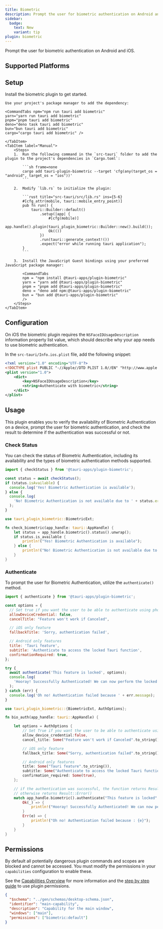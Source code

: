 ```yaml
---
title: Biometric
description: Prompt the user for biometric authentication on Android and iOS.
sidebar:
  badge:
    text: New
    variant: tip
plugin: biometric
---
```




<PluginLinks plugin={frontmatter.plugin} />

Prompt the user for biometric authentication on Android and iOS.

## Supported Platforms

<Compatibility plugin={frontmatter.plugin} />

## Setup

Install the biometric plugin to get started.

<Tabs>
    <TabItem label="Automatic">

    Use your project's package manager to add the dependency:

    <CommandTabs npm="npm run tauri add biometric"
    yarn="yarn run tauri add biometric"
    pnpm="pnpm tauri add biometric"
    deno="deno task tauri add biometric"
    bun="bun tauri add biometric"
    cargo="cargo tauri add biometric" />

    </TabItem>
    <TabItem label="Manual">
        <Steps>
        1.  Run the following command in the `src-tauri` folder to add the plugin to the project's dependencies in `Cargo.toml`:

            ```sh frame=none
            cargo add tauri-plugin-biometric --target 'cfg(any(target_os = "android", target_os = "ios"))'
            ```

        2.  Modify `lib.rs` to initialize the plugin:

            ```rust title="src-tauri/src/lib.rs" ins={5-6}
            #[cfg_attr(mobile, tauri::mobile_entry_point)]
            pub fn run() {
                tauri::Builder::default()
                    .setup(|app| {
                        #[cfg(mobile)]
                        app.handle().plugin(tauri_plugin_biometric::Builder::new().build());
                        Ok(())
                    })
                    .run(tauri::generate_context!())
                    .expect("error while running tauri application");
            }
            ```

        3.  Install the JavaScript Guest bindings using your preferred JavaScript package manager:

            <CommandTabs
            npm = "npm install @tauri-apps/plugin-biometric"
            yarn = "yarn add @tauri-apps/plugin-biometric"
            pnpm = "pnpm add @tauri-apps/plugin-biometric"
            deno = "deno add npm:@tauri-apps/plugin-biometric"
            bun = "bun add @tauri-apps/plugin-biometric"
            />
        </Steps>
    </TabItem>

</Tabs>

## Configuration

On iOS the biometric plugin requires the `NSFaceIDUsageDescription` information property list value, which should describe why your app needs to use biometric authentication.

In the `src-tauri/Info.ios.plist` file, add the following snippet:

```xml title=src-tauri/Info.ios.plist
<?xml version="1.0" encoding="UTF-8"?>
<!DOCTYPE plist PUBLIC "-//Apple//DTD PLIST 1.0//EN" "http://www.apple.com/DTDs/PropertyList-1.0.dtd">
<plist version="1.0">
	<dict>
		<key>NSFaceIDUsageDescription</key>
		<string>Authenticate with biometric</string>
	</dict>
</plist>
```

## Usage

This plugin enables you to verify the availability of Biometric Authentication on a device, prompt the user for biometric authentication, and check the result to determine if the authentication was successful or not.

### Check Status

You can check the status of Biometric Authentication, including its availability and the types of biometric authentication methods supported.

<Tabs syncKey="lang">
<TabItem label="JavaScript">

```javascript
import { checkStatus } from '@tauri-apps/plugin-biometric';

const status = await checkStatus();
if (status.isAvailable) {
  console.log('Yes! Biometric Authentication is available');
} else {
  console.log(
    'No! Biometric Authentication is not available due to ' + status.error
  );
}
```

</TabItem>
<TabItem label="Rust">

```rust
use tauri_plugin_biometric::BiometricExt;

fn check_biometric(app_handle: tauri::AppHandle) {
    let status = app_handle.biometric().status().unwrap();
    if status.is_available {
        println!("Yes! Biometric Authentication is available");
    } else {
        println!("No! Biometric Authentication is not available due to: {}", status.error.unwrap());
    }
}
```

</TabItem>
</Tabs>

### Authenticate

To prompt the user for Biometric Authentication, utilize the `authenticate()` method.

<Tabs syncKey="lang">

<TabItem label="JavaScript">

```javascript ins={18}
import { authenticate } from '@tauri-apps/plugin-biometric';

const options = {
  // Set true if you want the user to be able to authenticate using phone password
  allowDeviceCredential: false,
  cancelTitle: "Feature won't work if Canceled",

  // iOS only feature
  fallbackTitle: 'Sorry, authentication failed',

  // Android only features
  title: 'Tauri feature',
  subtitle: 'Authenticate to access the locked Tauri function',
  confirmationRequired: true,
};

try {
  await authenticate('This feature is locked', options);
  console.log(
    'Hooray! Successfully Authenticated! We can now perform the locked Tauri function!'
  );
} catch (err) {
  console.log('Oh no! Authentication failed because ' + err.message);
}
```

</TabItem>

<TabItem label="Rust">

```rust ins={21}
use tauri_plugin_biometric::{BiometricExt, AuthOptions};

fn bio_auth(app_handle: tauri::AppHandle) {

    let options = AuthOptions {
        // Set True if you want the user to be able to authenticate using phone password
        allow_device_credential:false,
        cancel_title: Some("Feature won't work if Canceled".to_string()),

        // iOS only feature
        fallback_title: Some("Sorry, authentication failed".to_string()),

        // Android only features
        title: Some("Tauri feature".to_string()),
        subtitle: Some("Authenticate to access the locked Tauri function".to_string()),
        confirmation_required: Some(true),
    };

    // if the authentication was successful, the function returns Result::Ok()
    // otherwise returns Result::Error()
    match app_handle.biometric().authenticate("This feature is locked".to_string(), options) {
        Ok(_) => {
            println!("Hooray! Successfully Authenticated! We can now perform the locked Tauri function!");
        }
        Err(e) => {
            println!("Oh no! Authentication failed because : {e}");
        }
    }
}
```

</TabItem>
</Tabs>

## Permissions

By default all potentially dangerous plugin commands and scopes are blocked and cannot be accessed. You must modify the permissions in your `capabilities` configuration to enable these.

See the [Capabilities Overview](/security/capabilities/) for more information and the [step by step guide](/learn/security/using-plugin-permissions/) to use plugin permissions.

```json title="src-tauri/capabilities/default.json" ins={6}
{
  "$schema": "../gen/schemas/desktop-schema.json",
  "identifier": "main-capability",
  "description": "Capability for the main window",
  "windows": ["main"],
  "permissions": ["biometric:default"]
}
```

<PluginPermissions plugin={frontmatter.plugin} />
